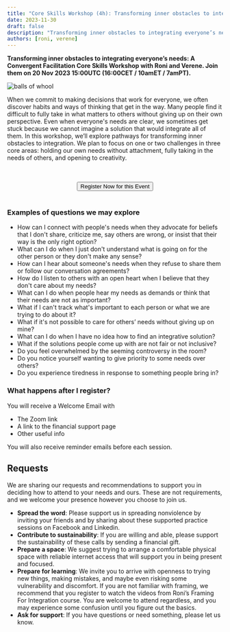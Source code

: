 ```yaml
---
title: "Core Skills Workshop (4h): Transforming inner obstacles to integrating everyone’s needs"
date: 2023-11-30
draft: false
description: "Transforming inner obstacles to integrating everyone’s needs. A Convergent Facilitation Core Skills Workshop with Roni and Verene."
authors: [roni, verene]
---
```



**Transforming inner obstacles to integrating everyone’s needs: A Convergent Facilitation Core Skills Workshop with Roni and Verene. Join them on 20 Nov 2023 15:00UTC (16:00CET / 10amET / 7amPT).**

![balls of whool](/img/balls-of-whool-cropped.jpg)

<!--truncate-->


When we commit to making decisions that work for everyone, we often discover habits and ways of thinking that get in the way. Many people find it difficult to fully take in what matters to others without giving up on their own perspective. Even when everyone's needs are clear, we sometimes get stuck because we cannot imagine a solution that would integrate all of them. In this workshop, we’ll explore pathways for transforming inner obstacles to integration. We plan to focus on one or two challenges in three core areas: holding our own needs without attachment, fully taking in the needs of others, and opening to creativity.

<center>
  <br/>
  <br/>
  <a href="https://forms.gle/gYx4iQyjZfpCq1448"> 
    <button className="button button--primary" type="submit">
     Register Now for this Event
    </button>
  </a>
  <br/>
  <br/>
</center> 


### Examples of questions we may explore
- How can I connect with people's needs when they advocate for beliefs that I don't share, criticize me, say others are wrong, or insist that their way is the only right option?
- What can I do when I just don't understand what is going on for the other person or they don't make any sense?
- How can I hear about someone's needs when they refuse to share them or follow our conversation agreements?
- How do I listen to others with an open heart when I believe that they don't care about my needs?
- What can I do when people hear my needs as demands or think that their needs are not as important?
- What if I can't track what's important to each person or what we are trying to do about it?
- What if it's not possible to care for others’ needs without giving up on mine?
- What can I do when I have no idea how to find an integrative solution?
- What if the solutions people come up with are not fair or not inclusive?
- Do you feel overwhelmed by the seeming controversy in the room?
- Do you notice yourself wanting to give priority to some needs over others?
- Do you experience tiredness in response to something people bring in?


### What happens after I register?

You will receive a Welcome Email with

- The Zoom link
- A link to the financial support page
- Other useful info

You will also receive reminder emails before each session.

## Requests

We are sharing our requests and recommendations to support you in deciding how to attend to your needs and ours. These are not requirements, and we welcome your presence however you choose to join us.

- **Spread the word**: Please support us in spreading nonviolence by inviting your friends and by sharing about these supported practice sessions on Facebook and Linkedin.
- **Contribute to sustainability**: If you are willing and able, please support the sustainability of these calls by sending a financial gift.
- **Prepare a space**: We suggest trying to arrange a comfortable physical space with reliable internet access that will support you in being present and focused.
- **Prepare for learning**: We invite you to arrive with openness to trying new things, making mistakes, and maybe even risking some vulnerability and discomfort. If you are not familiar with framing, we recommend that you register to watch the videos from Roni’s Framing For Integration course. You are welcome to attend regardless, and you may experience some confusion until you figure out the basics.
- **Ask for support**: If you have questions or need something, please let us know.

